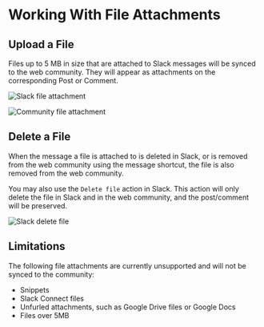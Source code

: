 # Working With File Attachments

## Upload a File

Files up to 5 MB in size that are attached to Slack messages will be synced to the web community.
They will appear as attachments on the corresponding Post or Comment.

![Slack file attachment](/files-slack.png)

![Community file attachment](/files-community.png)

## Delete a File

When the message a file is attached to is deleted in Slack, or is removed from the web community using the message shortcut,
the file is also removed from the web community.

You may also use the `Delete file` action in Slack. This action will only delete the file in Slack and in the web community, and the post/comment will be preserved.

![Slack delete file](/files-slack-delete.png)

## Limitations

The following file attachments are currently unsupported and will not be synced to the community:

- Snippets
- Slack Connect files
- Unfurled attachments, such as Google Drive files or Google Docs
- Files over 5MB
